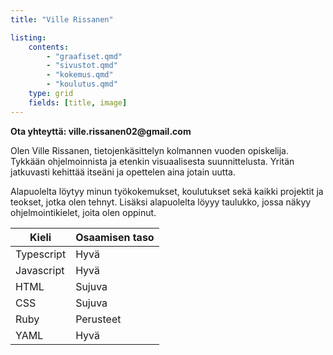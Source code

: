 ```yaml
---
title: "Ville Rissanen"

listing:
    contents:
        - "graafiset.qmd"
        - "sivustot.qmd"
        - "kokemus.qmd"
        - "koulutus.qmd"
    type: grid
    fields: [title, image]
---
```


**Ota yhteyttä: ville.rissanen02\@gmail.com**

Olen Ville Rissanen, tietojenkäsittelyn kolmannen vuoden opiskelija. Tykkään ohjelmoinnista ja etenkin visuaalisesta suunnittelusta. Yritän jatkuvasti kehittää itseäni ja opettelen aina jotain uutta.

Alapuolelta löytyy minun työkokemukset, koulutukset sekä kaikki projektit ja teokset, jotka olen tehnyt. Lisäksi alapuolelta löyyy taulukko, jossa näkyy ohjelmointikielet, joita olen oppinut.

| Kieli      | Osaamisen taso |
|------------|----------------|
| Typescript | Hyvä           |
| Javascript | Hyvä           |
| HTML       | Sujuva         |
| CSS        | Sujuva         |
| Ruby       | Perusteet      |
| YAML       | Hyvä           |